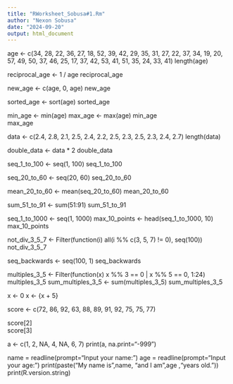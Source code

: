 ```yaml
---
title: "RWorksheet_Sobusa#1.Rm"
author: "Nexon Sobusa"
date: "2024-09-20"
output: html_document
---
```

age <- c(34, 28, 22, 36, 27, 18, 52, 39, 42, 29, 35, 31, 27, 22, 37, 34, 19, 20, 57, 49, 50, 37, 46, 25, 17, 37, 42, 53, 41, 51, 35, 24, 33, 41)
length(age)  

reciprocal_age <- 1 / age
reciprocal_age  

new_age <- c(age, 0, age)
new_age 

sorted_age <- sort(age)
sorted_age 

min_age <- min(age)
max_age <- max(age)
min_age  
max_age 

data <- c(2.4, 2.8, 2.1, 2.5, 2.4, 2.2, 2.5, 2.3, 2.5, 2.3, 2.4, 2.7)
length(data)  

double_data <- data * 2
double_data 

seq_1_to_100 <- seq(1, 100)
seq_1_to_100 

seq_20_to_60 <- seq(20, 60)
seq_20_to_60  


mean_20_to_60 <- mean(seq_20_to_60)
mean_20_to_60  

sum_51_to_91 <- sum(51:91)
sum_51_to_91  


seq_1_to_1000 <- seq(1, 1000)
max_10_points <- head(seq_1_to_1000, 10)
max_10_points 

not_div_3_5_7 <- Filter(function(i) all(i %% c(3, 5, 7) != 0), seq(100))
not_div_3_5_7  

seq_backwards <- seq(100, 1)
seq_backwards  

multiples_3_5 <- Filter(function(x) x %% 3 == 0 | x %% 5 == 0, 1:24)
multiples_3_5 
sum_multiples_3_5 <- sum(multiples_3_5)
sum_multiples_3_5  

x <- 0
x <- {x + 5}

score <- c(72, 86, 92, 63, 88, 89, 91, 92, 75, 75, 77)

score[2]  
score[3]  

a <- c(1, 2, NA, 4, NA, 6, 7)
print(a, na.print="-999")  

name = readline(prompt="Input your name: ")
age = readline(prompt="Input your age: ")
print(paste("My name is",name, "and I am",age ,"years old."))
print(R.version.string)
